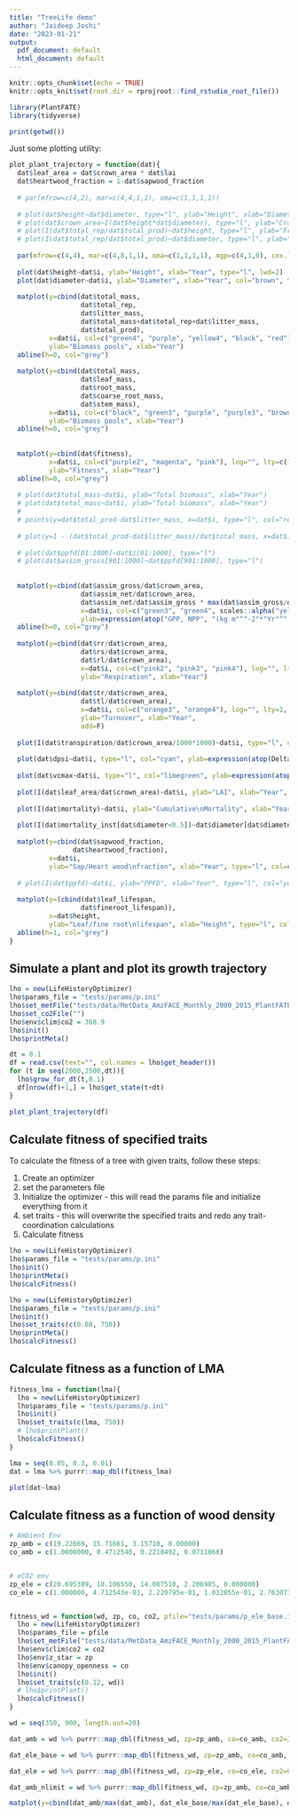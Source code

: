 ```yaml
---
title: "TreeLife demo"
author: "Jaideep Joshi"
date: "2023-01-21"
output:
  pdf_document: default
  html_document: default
---
```


```r
knitr::opts_chunk$set(echo = TRUE)
knitr::opts_knit$set(root.dir = rprojroot::find_rstudio_root_file())
```

```r
library(PlantFATE)
library(tidyverse)

print(getwd())
```

Just some plotting utility:

```r
plot_plant_trajectory = function(dat){
  dat$leaf_area = dat$crown_area * dat$lai
  dat$heartwood_fraction = 1-dat$sapwood_fraction
  
  # par(mfrow=c(4,2), mar=c(4,4,1,1), oma=c(1,1,1,1))
  
  # plot(dat$height~dat$diameter, type="l", ylab="Height", xlab="Diameter")
  # plot(dat$crown_area~I(dat$height*dat$diameter), type="l", ylab="Crown area", xlab="DH")
  # plot(I(dat$total_rep/dat$total_prod)~dat$height, type="l", ylab="Frac alloc to\nreproduction", xlab="Height")
  # plot(I(dat$total_rep/dat$total_prod)~dat$diameter, type="l", ylab="Frac alloc to\nreproduction", xlab="Diameter")
  
  par(mfrow=c(4,4), mar=c(4,8,1,1), oma=c(1,1,1,1), mgp=c(4,1,0), cex.lab=1.2)
  
  plot(dat$height~dat$i, ylab="Height", xlab="Year", type="l", lwd=2)
  plot(dat$diameter~dat$i, ylab="Diameter", xlab="Year", col="brown", type="l", lwd=2)
  
  matplot(y=cbind(dat$total_mass,
                  dat$total_rep,
                  dat$litter_mass,
                  dat$total_mass+dat$total_rep+dat$litter_mass,
                  dat$total_prod), 
          x=dat$i, col=c("green4", "purple", "yellow4", "black", "red"), log="", lty=c(1,1,1,1,2), lwd=c(1,1,1,2,1), type="l",
          ylab="Biomass pools", xlab="Year")
  abline(h=0, col="grey")
  
  matplot(y=cbind(dat$total_mass,
                  dat$leaf_mass,
                  dat$root_mass,
                  dat$coarse_root_mass,
                  dat$stem_mass),
          x=dat$i, col=c("black", "green3", "purple", "purple3", "brown"), log="", lty=c(1,1,1,1,1), lwd=c(1,1,1,1,1), type="l",
          ylab="Biomass pools", xlab="Year")
  abline(h=0, col="grey")
  
  
  matplot(y=cbind(dat$fitness), 
          x=dat$i, col=c("purple2", "magenta", "pink"), log="", lty=c(1,1,1), lwd=c(1,1,2), type="l",
          ylab="Fitness", xlab="Year")
  abline(h=0, col="grey")
  
  # plot(dat$total_mass~dat$i, ylab="Total biomass", xlab="Year")
  # plot(dat$total_mass~dat$i, ylab="Total biomass", xlab="Year")
  # 
  # points(y=dat$total_prod-dat$litter_mass, x=dat$i, type="l", col="red")
  
  # plot(y=1 - (dat$total_prod-dat$litter_mass)/dat$total_mass, x=dat$i, ylab="Total biomass", xlab="Year")
  
  # plot(dat$ppfd[01:1000]~dat$i[01:1000], type="l")
  # plot(dat$assim_gross[901:1000]~dat$ppfd[901:1000], type="l")
  
  
  matplot(y=cbind(dat$assim_gross/dat$crown_area,
                  dat$assim_net/dat$crown_area,
                  dat$assim_net/dat$assim_gross * max(dat$assim_gross/dat$crown_area)), 
                  x=dat$i, col=c("green3", "green4", scales::alpha("yellow3", 0.5)), log="", lty=1, type="l", lwd=c(1,1,3),
                  ylab=expression(atop("GPP, NPP", "(kg m"^"-2"*"Yr"^"-1"*")")), xlab="Year")
  abline(h=0, col="grey")
  
  matplot(y=cbind(dat$rr/dat$crown_area,
                  dat$rs/dat$crown_area,
                  dat$rl/dat$crown_area), 
                  x=dat$i, col=c("pink2", "pink3", "pink4"), log="", lty=1, type="l",
                  ylab="Respiration", xlab="Year")
  
  matplot(y=cbind(dat$tr/dat$crown_area,
                  dat$tl/dat$crown_area), 
                  x=dat$i, col=c("orange3", "orange4"), log="", lty=1, type="l",
                  ylab="Turnover", xlab="Year",
                  add=F)
  
  plot(I(dat$transpiration/dat$crown_area/1000*1000)~dat$i, type="l", col="blue", ylab="Transpitation\n(mm/yr)")
  
  plot(dat$dpsi~dat$i, type="l", col="cyan", ylab=expression(atop(Delta*psi, "(MPa)")), xlab="Year")
  
  plot(dat$vcmax~dat$i, type="l", col="limegreen", ylab=expression(atop(V[cmax], "("*mu*"mol m"^"-2"*"s"^"-1"*")")), xlab="Year")
  
  plot(I(dat$leaf_area/dat$crown_area)~dat$i, ylab="LAI", xlab="Year", type="l")
  
  plot(I(dat$mortality)~dat$i, ylab="Cumulative\nMortality", xlab="Year", type="l")
  
  plot(I(dat$mortality_inst[dat$diameter<0.5])~dat$diameter[dat$diameter<0.5], ylab="Instantaneous\nmortality rate", xlab="Diameter", type="l")
  
  matplot(y=cbind(dat$sapwood_fraction, 
                dat$heartwood_fraction),
          x=dat$i, 
          ylab="Sap/Heart wood\nfraction", xlab="Year", type="l", col=c("yellowgreen", "brown4"), lty=1, lwd=1)
  
  # plot(I(dat$ppfd)~dat$i, ylab="PPFD", xlab="Year", type="l", col="yellowgreen")
  
  matplot(y=(cbind(dat$leaf_lifespan, 
                  dat$fineroot_lifespan)),
          x=dat$height, 
          ylab="Leaf/fine root\nlifespan", xlab="Height", type="l", col=c("yellowgreen", "brown4"), lty=1, lwd=1)
  abline(h=1, col="grey")
}

```
## Simulate a plant and plot its growth trajectory

```r
lho = new(LifeHistoryOptimizer)
lho$params_file = "tests/params/p.ini"
lho$set_metFile("tests/data/MetData_AmzFACE_Monthly_2000_2015_PlantFATE.csv")
lho$set_co2File("")
lho$env$clim$co2 = 368.9
lho$init()
lho$printMeta()

dt = 0.1
df = read.csv(text="", col.names = lho$get_header())
for (t in seq(2000,2500,dt)){
  lho$grow_for_dt(t,0.1)
  df[nrow(df)+1,] = lho$get_state(t+dt)
}

plot_plant_trajectory(df)
```

## Calculate fitness of specified traits

To calculate the fitness of a tree with given traits, follow these steps:

1. Create an optimizer
2. set the parameters file
3. Initialize the optimizer - this will read the params file and initialize everything from it
4. set traits  - this will overwrite the specified traits and redo any trait-coordination calculations
5. Calculate fitness

```r
lho = new(LifeHistoryOptimizer)
lho$params_file = "tests/params/p.ini"
lho$init()
lho$printMeta()
lho$calcFitness()
```

```r
lho = new(LifeHistoryOptimizer)
lho$params_file = "tests/params/p.ini"
lho$init()
lho$set_traits(c(0.08, 750))
lho$printMeta()
lho$calcFitness()
```


## Calculate fitness as a function of LMA

```r
fitness_lma = function(lma){
  lho = new(LifeHistoryOptimizer)
  lho$params_file = "tests/params/p.ini"
  lho$init()
  lho$set_traits(c(lma, 750))
  # lho$printPlant()
  lho$calcFitness()
}

lma = seq(0.05, 0.3, 0.01)
dat = lma %>% purrr::map_dbl(fitness_lma)

plot(dat~lma)
```

## Calculate fitness as a function of wood density

```r
# Ambient Env
zp_amb = c(19.22669, 15.71661, 3.15710, 0.00000)
co_amb = c(1.0000000, 0.4712540, 0.2218492, 0.0711068)


# eCO2 env
zp_ele = c(20.695389, 18.106550, 14.087510, 2.206985, 0.000000) 
co_ele = c(1.000000, 4.712543e-01, 2.220795e-01, 1.032055e-01, 2.763073e-02)


fitness_wd = function(wd, zp, co, co2, pfile="tests/params/p_ele_base.ini"){
  lho = new(LifeHistoryOptimizer)
  lho$params_file = pfile
  lho$set_metFile("tests/data/MetData_AmzFACE_Monthly_2000_2015_PlantFATE.csv")
  lho$env$clim$co2 = co2
  lho$env$z_star = zp
  lho$env$canopy_openness = co
  lho$init()
  lho$set_traits(c(0.12, wd))
  # lho$printPlant()
  lho$calcFitness()
}

wd = seq(350, 900, length.out=20)

dat_amb = wd %>% purrr::map_dbl(fitness_wd, zp=zp_amb, co=co_amb, co2=368)

dat_ele_base = wd %>% purrr::map_dbl(fitness_wd, zp=zp_amb, co=co_amb, co2=614)

dat_ele = wd %>% purrr::map_dbl(fitness_wd, zp=zp_ele, co=co_ele, co2=614)

dat_amb_nlimit = wd %>% purrr::map_dbl(fitness_wd, zp=zp_amb, co=co_amb, co2=368, pfile="tests/params/p_ele_hi.ini")

matplot(y=cbind(dat_amb/max(dat_amb), dat_ele_base/max(dat_ele_base), dat_ele/max(dat_ele), dat_amb_nlimit/max(dat_amb_nlimit)), x = wd, type="l", lty=1, col=c("black", "grey", "yellow3", "brown"), ylab="Fitness", xlab="Wood density", cex.lab=1.3, lwd=2)

```
